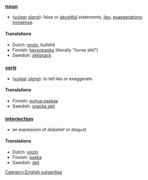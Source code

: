 ===[[noun]]===
*(''[[vulgar]] [[slang]]''): false or [[deceitful]] statements; [[lie]]s; [[exaggerations]]; [[nonsense]].

====Translations====
*Dutch: [[onzin]], bullshit
*Finnish: [[hevonpaska]] (literally "horse shit")
*Swedish: [[skitsnack]]

===[[verb]]===
*(''[[vulgar]] [[slang]]''): to tell lies or exaggerate.

====Translations====
*Finnish: [[puhua paskaa]]
*Swedish: [[snacka skit]]

===[[interjection]]===
*an expression of disbelief or disgust.

====Translations====
*Dutch: [[onzin]]
*Finnish: [[paska]]
*Swedish: [[skit]]

[[Category:English vulgarities]]